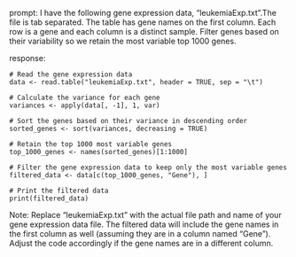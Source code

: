 prompt:
I have the following gene expression data, "leukemiaExp.txt".The file is tab separated. The table has gene names on the first column. Each row is a gene and each column is a distinct sample.  Filter genes based on their variability so we retain the most variable top 1000 genes. 

response:
```
# Read the gene expression data
data <- read.table("leukemiaExp.txt", header = TRUE, sep = "\t")

# Calculate the variance for each gene
variances <- apply(data[, -1], 1, var)

# Sort the genes based on their variance in descending order
sorted_genes <- sort(variances, decreasing = TRUE)

# Retain the top 1000 most variable genes
top_1000_genes <- names(sorted_genes)[1:1000]

# Filter the gene expression data to keep only the most variable genes
filtered_data <- data[c(top_1000_genes, "Gene"), ]

# Print the filtered data
print(filtered_data)
```
Note: Replace "leukemiaExp.txt" with the actual file path and name of your gene expression data file. The filtered data will include the gene names in the first column as well (assuming they are in a column named "Gene"). Adjust the code accordingly if the gene names are in a different column.
